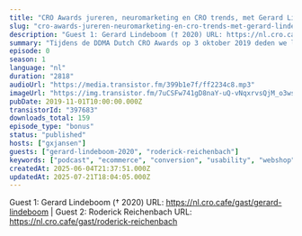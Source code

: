 ```yaml
---
title: "CRO Awards jureren, neuromarketing en CRO trends, met Gerard Lindeboom (Adobe) en Roderick Reichenbach (Braingineers)"
slug: "cro-awards-jureren-neuromarketing-en-cro-trends-met-gerard-lindeboom-adobe-en-roderick-reichenbach-braingineers"
description: "Guest 1: Gerard Lindeboom († 2020) URL: https://nl.cro.cafe/gast/gerard-lindeboom | Guest 2: Roderick Reichenbach URL: https://nl.cro.cafe/gast/roderick-reichenbach"
summary: "Tijdens de DDMA Dutch CRO Awards op 3 oktober 2019 deden we live verslag vanaf het event.\r\n\r\nIn deze clip praten we met Gerard Lindeboom van Adobe en Roderick Reichenbach van Braingineers."
episode: 0
season: 1
language: "nl"
duration: "2818"
audioUrl: "https://media.transistor.fm/399b1e7f/ff2234c8.mp3"
imageUrl: "https://img.transistor.fm/7uCSFw741gD8naY-uQ-vNqxrvsQjM_o3wsjO_rW_OOg/rs:fill:3000:3000:1/q:60/aHR0cHM6Ly9pbWct/dXBsb2FkLXByb2R1/Y3Rpb24udHJhbnNp/c3Rvci5mbS8wNzM4/NWZmNDJhMGUyOTJk/ZDk2MGVhYThjNTAz/NWE1Ni5qcGVn.webp"
pubDate: 2019-11-01T10:00:00.000Z
transistorId: "397683"
downloads_total: 159
episode_type: "bonus"
status: "published"
hosts: ["gxjansen"]
guests: ["gerard-lindeboom-2020", "roderick-reichenbach"]
keywords: ["podcast", "ecommerce", "conversion", "usability", "webshop", "english"]
createdAt: 2025-06-04T21:37:51.000Z
updatedAt: 2025-07-21T18:04:05.000Z
---
```


Guest 1: Gerard Lindeboom († 2020) URL: https://nl.cro.cafe/gast/gerard-lindeboom | Guest 2: Roderick Reichenbach URL: https://nl.cro.cafe/gast/roderick-reichenbach
